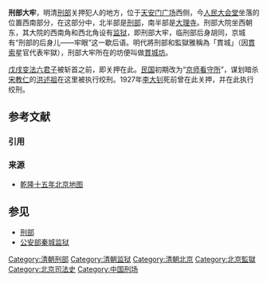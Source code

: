 '''刑部大牢'''，明清[[刑部|刑部]]关押犯人的地方，位于[[天安门广场|天安门广场]]西侧，今[[人民大会堂|人民大会堂]]坐落的位置西南部分，在这部分中，北半部是[[刑部|刑部]]，南半部是[[大理寺|大理寺]]。刑部大院坐西朝东，其大院的西南角和西北角设有[[监狱|监狱]]，即刑部大牢，临刑部后身胡同，京城有“刑部的后身儿——牢眼”这一歇后语。明代將刑部和監獄雅稱為「貫城」（因[[貫索|貫索]]星官代表牢獄），刑部大牢所在的坊便叫做[[貫城坊|貫城坊]]。

[[戊戌变法|戊戌变法]][[戊戌六君子|六君子]]被斩首之前，即关押在此。[[中華民國|民国]]初期改为“[[京师看守所|京师看守所]]”，谋划暗杀[[宋教仁|宋教仁]]的[[洪述祖|洪述祖]]在这里被执行绞刑。1927年[[李大钊|李大钊]]死前曾在此关押，并在此执行绞刑。

== 参考文献 ==
=== 引用 ===
{{Reflist}}

=== 来源 ===
* [http://www.zrcx.com/Article/UploadPic/200610/20061017163243604.jpg 乾隆十五年北京地图]{{dead link|date=2017年11月 |bot=InternetArchiveBot |fix-attempted=yes }}

== 参见 ==
* [[刑部|刑部]]
* [[公安部秦城监狱|公安部秦城监狱]]

[[Category:清朝刑部|Category:清朝刑部]]
[[Category:清朝监狱|Category:清朝监狱]]
[[Category:清朝北京|Category:清朝北京]]
[[Category:北京監獄|Category:北京監獄]]
[[Category:北京司法史|Category:北京司法史]]
[[Category:中国刑场|Category:中国刑场]]